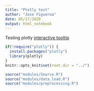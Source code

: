 ```yaml
---
title: "Plotly test"
author: "Jose Figueroa"
date: 05/17/2020
output: html_notebook
---
```


Testing plotly [interactive tooltip](https://plotly.com/ggplot2/interactive-tooltip/)


```r
if(!require("plotly")) {
  install.packages("plotly")
  library(plotly)
}
knitr::opts_knit$set(root.dir = "../")
```


```r
source("modules/Source.R")
source("modules/data_load.R")
source("modules/preprocessing.R")
```

